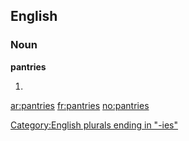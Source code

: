 ==English==

===Noun===
'''pantries'''

# {{plural of|[[pantry]]}}

[[Category:English plurals ending in "-ies"]]

[[ar:pantries]]
[[fr:pantries]]
[[no:pantries]]